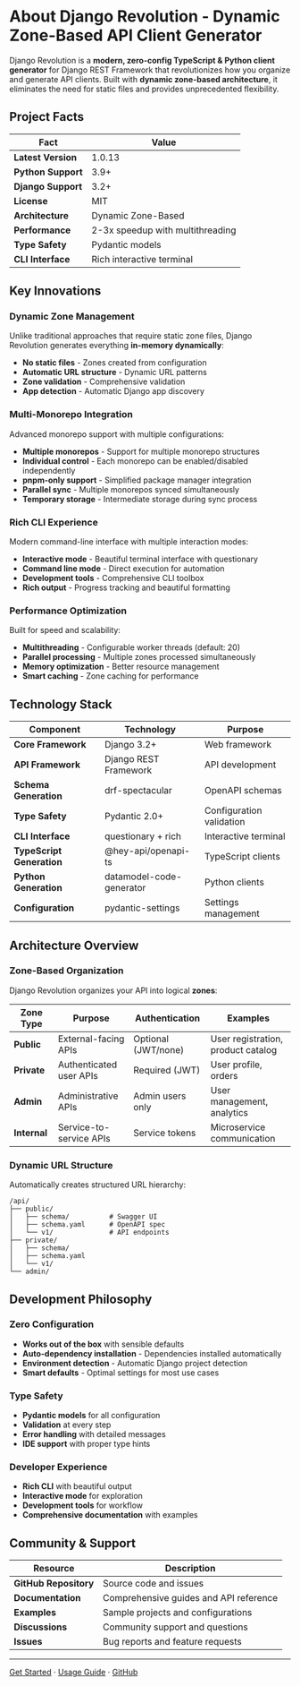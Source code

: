 # About Django Revolution - Dynamic Zone-Based API Client Generator

Django Revolution is a **modern, zero-config TypeScript & Python client generator** for Django REST Framework that revolutionizes how you organize and generate API clients. Built with **dynamic zone-based architecture**, it eliminates the need for static files and provides unprecedented flexibility.

## Project Facts

| Fact | Value |
|------|-------|
| **Latest Version** | 1.0.13 |
| **Python Support** | 3.9+ |
| **Django Support** | 3.2+ |
| **License** | MIT |
| **Architecture** | Dynamic Zone-Based |
| **Performance** | 2-3x speedup with multithreading |
| **Type Safety** | Pydantic models |
| **CLI Interface** | Rich interactive terminal |

## Key Innovations

### Dynamic Zone Management
Unlike traditional approaches that require static zone files, Django Revolution generates everything **in-memory dynamically**:

- **No static files** - Zones created from configuration
- **Automatic URL structure** - Dynamic URL patterns
- **Zone validation** - Comprehensive validation
- **App detection** - Automatic Django app discovery

### Multi-Monorepo Integration
Advanced monorepo support with multiple configurations:

- **Multiple monorepos** - Support for multiple monorepo structures
- **Individual control** - Each monorepo can be enabled/disabled independently
- **pnpm-only support** - Simplified package manager integration
- **Parallel sync** - Multiple monorepos synced simultaneously
- **Temporary storage** - Intermediate storage during sync process

### Rich CLI Experience
Modern command-line interface with multiple interaction modes:

- **Interactive mode** - Beautiful terminal interface with questionary
- **Command line mode** - Direct execution for automation
- **Development tools** - Comprehensive CLI toolbox
- **Rich output** - Progress tracking and beautiful formatting

### Performance Optimization
Built for speed and scalability:

- **Multithreading** - Configurable worker threads (default: 20)
- **Parallel processing** - Multiple zones processed simultaneously
- **Memory optimization** - Better resource management
- **Smart caching** - Zone caching for performance

## Technology Stack

| Component | Technology | Purpose |
|-----------|------------|---------|
| **Core Framework** | Django 3.2+ | Web framework |
| **API Framework** | Django REST Framework | API development |
| **Schema Generation** | drf-spectacular | OpenAPI schemas |
| **Type Safety** | Pydantic 2.0+ | Configuration validation |
| **CLI Interface** | questionary + rich | Interactive terminal |
| **TypeScript Generation** | @hey-api/openapi-ts | TypeScript clients |
| **Python Generation** | datamodel-code-generator | Python clients |
| **Configuration** | pydantic-settings | Settings management |

## Architecture Overview

### Zone-Based Organization
Django Revolution organizes your API into logical **zones**:

| Zone Type | Purpose | Authentication | Examples |
|-----------|---------|----------------|----------|
| **Public** | External-facing APIs | Optional (JWT/none) | User registration, product catalog |
| **Private** | Authenticated user APIs | Required (JWT) | User profile, orders |
| **Admin** | Administrative APIs | Admin users only | User management, analytics |
| **Internal** | Service-to-service APIs | Service tokens | Microservice communication |

### Dynamic URL Structure
Automatically creates structured URL hierarchy:

```
/api/
├── public/
│   ├── schema/          # Swagger UI
│   ├── schema.yaml      # OpenAPI spec
│   └── v1/              # API endpoints
├── private/
│   ├── schema/
│   ├── schema.yaml
│   └── v1/
└── admin/
```

## Development Philosophy

### Zero Configuration
- **Works out of the box** with sensible defaults
- **Auto-dependency installation** - Dependencies installed automatically
- **Environment detection** - Automatic Django project detection
- **Smart defaults** - Optimal settings for most use cases

### Type Safety
- **Pydantic models** for all configuration
- **Validation** at every step
- **Error handling** with detailed messages
- **IDE support** with proper type hints

### Developer Experience
- **Rich CLI** with beautiful output
- **Interactive mode** for exploration
- **Development tools** for workflow
- **Comprehensive documentation** with examples

## Community & Support

| Resource | Description |
|----------|-------------|
| **GitHub Repository** | Source code and issues |
| **Documentation** | Comprehensive guides and API reference |
| **Examples** | Sample projects and configurations |
| **Discussions** | Community support and questions |
| **Issues** | Bug reports and feature requests |

---

[Get Started](/docs/installation) · [Usage Guide](/docs/usage) · [GitHub](https://github.com/markolofsen/django-revolution) 